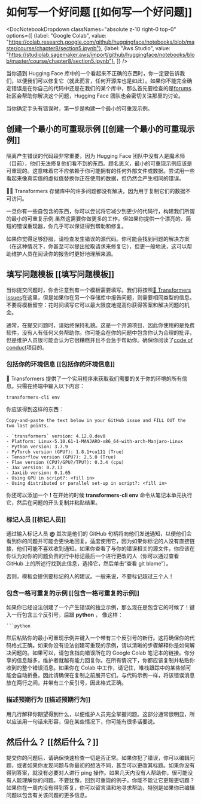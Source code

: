 # 如何写一个好问题 [[如何写一个好问题]]

<DocNotebookDropdown
  classNames="absolute z-10 right-0 top-0"
  options={[
    {label: "Google Colab", value: "https://colab.research.google.com/github/huggingface/notebooks/blob/master/course/chapter8/section5.ipynb"},
    {label: "Aws Studio", value: "https://studiolab.sagemaker.aws/import/github/huggingface/notebooks/blob/master/course/chapter8/section5.ipynb"},
]} />

当你遇到 Hugging Face 库中的一个看起来不正确的东西时，你一定要告诉我们，以便我们可以修复它（就此而言，任何开源库也是如此）。如果你不能完全确定错误是在你自己的代码中还是在我们的某个库中，那么首先要检查的是[forums](https://discuss.huggingface.co/).社区会帮助你解决这个问题，Hugging Face 团队也会密切关注那里的讨论。

<Youtube id="_PAli-V4wj0"/>

当你确定手头有错误时，第一步是构建一个最小的可重现示例。
## 创建一个最小的可重现示例 [[创建一个最小的可重现示例]]

隔离产生错误的代码段非常重要，因为 Hugging Face 团队中没有人是魔术师（目前），他们无法修复他们看不到的东西。顾名思义，最小的可重现示例应该是可重现的。这意味着它不应依赖于你可能拥有的任何外部文件或数据。尝试用一些看起来像真实值的虚拟值替换你正在使用的数据，但仍然会产生相同的错误。

<Tip>

🚨🤗 Transformers 存储库中的许多问题都没有解决，因为用于复制它们的数据不可访问。

</Tip>

一旦你有一些自包含的东西，你可以尝试将它减少到更少的代码行，构建我们所谓的最小的可重复示例.虽然这需要你做更多的工作，但如果你提供一个漂亮的、简短的错误重现器，你几乎可以保证得到帮助和修复。

如果你觉得足够舒服，请检查发生错误的源代码。你可能会找到问题的解决方案（在这种情况下，你甚至可以提出拉取请求来修复它），但更一般地说，这可以帮助维护人员在阅读你的报告时更好地理解来源。

## 填写问题模板 [[填写问题模板]]

当你提交问题时，你会注意到有一个模板需要填写。我们将按照[🤗 Transformers issues](https://github.com/huggingface/transformers/issues/new/choose)在这里，但是如果你在另一个存储库中报告问题，则需要相同类型的信息。不要将模板留空：花时间填写它可以最大限度地提高你获得答案和解决问题的机会。

通常，在提交问题时，请始终保持礼貌。这是一个开源项目，因此你使用的是免费软件，没有人有任何义务帮助你。你可能会在你的问题中包含你认为合理的批评，但是维护人员很可能会认为它很糟糕并且不会急于帮助你。确保你阅读了[code of conduct](https://github.com/huggingface/transformers/blob/master/CODE_OF_CONDUCT.md)项目的。

### 包括你的环境信息 [[包括你的环境信息]]

🤗 Transformers 提供了一个实用程序来获取我们需要的关于你的环境的所有信息。只需在终端中输入以下内容：

```
transformers-cli env
```

你应该得到这样的东西：

```out
Copy-and-paste the text below in your GitHub issue and FILL OUT the two last points.

- `transformers` version: 4.12.0.dev0
- Platform: Linux-5.10.61-1-MANJARO-x86_64-with-arch-Manjaro-Linux
- Python version: 3.7.9
- PyTorch version (GPU?): 1.8.1+cu111 (True)
- Tensorflow version (GPU?): 2.5.0 (True)
- Flax version (CPU?/GPU?/TPU?): 0.3.4 (cpu)
- Jax version: 0.2.13
- JaxLib version: 0.1.65
- Using GPU in script?: <fill in>
- Using distributed or parallel set-up in script?: <fill in>
```

你还可以添加一个 **!** 在开始的时候 **transformers-cli env** 命令从笔记本单元执行它，然后在问题的开头复制并粘贴结果。

### 标记人员 [[标记人员]]

通过输入标记人员 **@** 其次是他们的 GitHub 句柄将向他们发送通知，以便他们会看到你的问题并可能会更快地回复。适度使用它，因为如果你标记的人没有直接链接，他们可能不喜欢收到通知。如果你查看了与你的错误相关的源文件，你应该在你认为对你的问题负责的行中标记最后一个进行更改的人（你可以通过查看 GitHub 上的所述行找到此信息，选择它，然后单击“查看 git blame”）。

否则，模板会提供要标记的人的建议。一般来说，不要标记超过三个人！

### 包含一格可重复的示例 [[包含一格可重复的示例]]

如果你已经设法创建了一个产生错误的独立示例，那么现在是包含它的时候了！键入一行包含三个反引号，后跟 **python** ， 像这样：

```
```python
```

然后粘贴你的最小可重现示例并键入一个带有三个反引号的新行。这将确保你的代码格式正确。如果你没有设法创建可重现的示例，请以清晰的步骤解释你是如何解决问题的。如果可以，请包含指向错误所在的 Google Colab 笔记本的链接。你分享的信息越多，维护者就越有能力回复你。在所有情况下，你都应该复制并粘贴你收到的整个错误消息。如果你在 Colab 中工作，请记住，堆栈跟踪中的某些帧可能会自动折叠，因此请确保在复制之前展开它们。与代码示例一样，将该错误消息放在两行之间，并带有三个反引号，因此格式正确。

### 描述预期行为 [[描述预期行为]]

用几行解释你期望得到什么，以便维护人员完全掌握问题。这部分通常很明显，所以应该用一句话来形容，但在某些情况下，你可能有很多话要说。

## 然后什么？ [[然后什么？]]

提交你的问题后，请确保快速检查一切是否正常。如果你犯了错误，你可以编辑问题，或者如果你发现问题与你最初的想法不同，甚至可以更改其标题。如果你没有得到答案，就没有必要对人进行 ping 操作。如果几天内没有人帮助你，很可能没有人能理解你的问题。不要犹豫，回到可重现的例子。你能不能让它更短更切题？如果你在一周内没有得到答复，你可以留言温和地寻求帮助，特别是如果你已编辑问题以包含有关该问题的更多信息。


